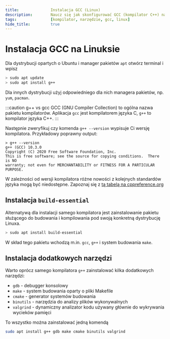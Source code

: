 ```yaml
---
title:				Instalacja GCC (Linux)
description:		Naucz się jak skonfigurować GCC (kompilator C++) na Linuksie w prosty sposób.
tags:				[kompilator, narzędzie, gcc, linux]
hide_title:			true
---
```


# Instalacja GCC na Linuksie

Dla dystrybucji opartych o Ubuntu i manager pakietów `apt` otwórz terminal i wpisz

```bash
> sudo apt update
> sudo apt install g++
```

Dla innych dystrybucji użyj odpowiedniego dla nich managera pakietów, np. `yum`, `pacman`.

:::caution g++ vs gcc
GCC (GNU Compiler Collection) to ogólna nazwa pakietu kompilatorów. Aplikacja `gcc` jest kompilatorem języka C, `g++` to kompilator języka C++.
:::

Następnie zweryfikuj czy komenda `g++ --version` wypisuje Ci wersję kompilatora. Przykładowy poprawny output:

```text
> g++ --version
g++ (GCC) 10.3.0
Copyright (C) 2020 Free Software Foundation, Inc.
This is free software; see the source for copying conditions.  There is NO
warranty; not even for MERCHANTABILITY or FITNESS FOR A PARTICULAR PURPOSE.
```

W zależności od wersji kompilatora różne nowości z kolejnych standardów języka mogą być niedostępne. Zapoznaj się z [tą tabelą na cppreference.org](https://en.cppreference.com/w/cpp/compiler_support)

## Instalacja `build-essential`

Alternatywą dla instalacji samego kompilatora jest zainstalowanie pakietu służącego do budowania i kompilowania pod swoją konkretną dystrybucję Linuxa.

```bash
> sudo apt install build-essential
```

W skład tego pakietu wchodzą m.in. `gcc`, `g++` i system budowania `make`.

## Instalacja dodatkowych narzędzi

Warto oprócz samego kompilatora `g++` zainstalować kilka dodatkowych narzędzi:
* `gdb` - debugger konsolowy
* `make` - system budowania oparty o pliki Makefile
* `cmake` - generator systemów budowania
* `binutils` - narzędzia do analizy plików wykonywalnych
* `valgrind` - dynamiczny analizator kodu używany głównie do wykrywania wycieków pamięci

To wszystko można zainstalować jedną komendą

```bash
sudo apt install g++ gdb make cmake binutils valgrind
```
